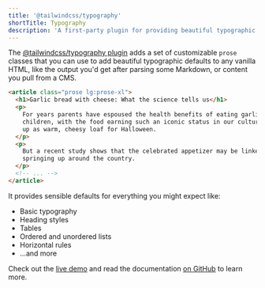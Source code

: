 ```yaml
---
title: '@tailwindcss/typography'
shortTitle: Typography
description: 'A first-party plugin for providing beautiful typographic defaults.'
---
```


The [@tailwindcss/typography plugin](https://github.com/tailwindcss/typography) adds a set of customizable `prose` classes that you can use to add beautiful typographic defaults to any vanilla HTML, like the output you'd get after parsing some Markdown, or content you pull from a CMS.

```html
<article class="prose lg:prose-xl">
  <h1>Garlic bread with cheese: What the science tells us</h1>
  <p>
    For years parents have espoused the health benefits of eating garlic bread with cheese to their
    children, with the food earning such an iconic status in our culture that kids will often dress
    up as warm, cheesy loaf for Halloween.
  </p>
  <p>
    But a recent study shows that the celebrated appetizer may be linked to a series of rabies cases
    springing up around the country.
  </p>
  <!-- ... -->
</article>
```

It provides sensible defaults for everything you might expect like:

- Basic typography
- Heading styles
- Tables
- Ordered and unordered lists
- Horizontal rules
- ...and more

Check out the [live demo](https://tailwindcss-typography.netlify.app) and read the documentation [on GitHub](https://github.com/tailwindcss/typography) to learn more.
